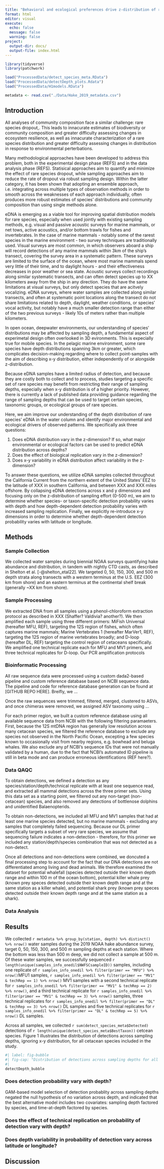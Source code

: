```yaml
---
title: "Behavioral and ecological preferences drive z-distribution of rare species eDNA in pelagic marine environments"
format: html
editor: visual
execute:
  echo: false
  message: false
  warning: false
project:
  output-dir: docs/
  output-file: index.html
---
```


```r
library(tidyverse)
library(patchwork)

load("ProcessedData/detect_species_meta.RData")
load("ProcessedData/detectDepth_plots.Rdata")
load("ProcessedData/H1models.RData")

metadata <- read.csv("./Data/Hake_2019_metadata.csv")
```

## Introduction

All analyses of community composition face a similar challenge: rare species dropout,. This leads to innacurate estimates of biodiversity or community composition and greater difficulty assessing changes in ecosystem resilience, as well as innacurate characterization of a rare species distribution and greater difficulty assessing changes in distribution in response to environmental perterbations.

Many methodological approaches have been developed to address this problem, both in the experimental design phase (REFS) and in the data analysis phase (REFS). Statisical approaches aim to quantify and minimize the effect of rare species dropout, while sampling approaches aim to reduce the rate of dropout via robust sampling design. Within the latter category, it has been shown that adopting an ensemble approach, i.e. integrating across multiple types of observation methods in order to smooth across the weaknesses of each approach individually, often produces more robust estimates of species' distributions and community composition than using single methods alone.

eDNA is emerging as a viable tool for improving spatial distribution models for rare species, especially when used jointly with existing sampling methods, e.g. visual and passive acoustic surveys for marine mammals, or net tows, active acoustics, and/or bottom trawls for fishes and invertebrates. In the case of marine mammals - notably some of the rarest species in the marine environment - two survey techniques are traditionally used. Visual surveys are most common, in which observers aboard a ship will record detections of any marine mammals within 3km of the ship's transect, covering the survey area in a systematic pattern. These surveys are limited to the surface of the ocean, where most marine mammals spend very little of their time, and to daylight hours - and their effectiveness decreases in poor weather or sea state. Acoustic surveys collect recordings along similar systematic transects, and can often detect species up to XX kilometers away from the ship in any direction. They do have the same limitations at visual surveys, but only detect species that are acitvely vocalizing. eDNA surveys, where water samples are collected along similar transects, and often at systematic point locations along the transect do not share limitations related to depth, daylight, weather conditions, or species' vocal activity, but notably have a much smaller detection range than either of the two previous surveys - likely 10s of meters rather than multiple kilometers.

In open ocean, deepwater environments, our understanding of species' distributions may be affected by sampling depth, a fundamental aspect of experimetal design often overlooked in 3D evironments. This is expecially true for mobile species. In the pelagic marine environment, some rare species have depth distributions spanning 3km or greater, which complicates decision-making regarding where to collect point-samples with the aim of describing x-y distribution, either independently of or alongside z-distribution.

Because eDNA samples have a limited radius of detection, and because they are costly both to collect and to process, studies targeting a specific set of rare species may benefit from restricting their range of sampling depths, especially when x-y distribution is of a higher priority. However, there is currently a lack of published data providing guidance regarding the range of sampling depths that can be used to target certain species, taxonomic groups, or ecological groups of rare species.

Here, we aim improve our understanding of the depth distribution of rare species' eDNA in the water column and identify major environmental and ecological drivers of observed patterns. We specifically ask three questions:

1. Does eDNA distribution vary in the z-dimension? If so, what major environmental or ecological factors can be used to predict eDNA distribution across depths?
2. Does the effect of biological replication vary in the z-dimension? 
3. Does x-y variability in eDNA distribution affect variability in the z-dimension?

To answer these questions, we utilize eDNA samples collected throughout the California Current from the northern extent of the United States' EEZ to the latitude of XXX in southern California, and between XXX and XXX miles offshore. By collapsing eDNA detections across x and y dimensions and focusing only on the z-distribution of sampling effort (0-500 m), we aim to determine whether species- or taxon-specific detection probability varies with depth and how depth-dependent detection probability varies with increased sampling replication. Finally, we explicitly re-introduce x-y dimensions in order to determine whether depth-dependent detection probability varies with latitude or longitude.

## Methods

### Sample Collection

We collected water samples during biennial NOAA surveys quantifying hake abundance and distribution, in tandem with nightly CTD casts, as described in Shelton et al. \[-\@shelton_etal22\]. We targeted 0, 50, 150, 300, and 500 m depth strata along transects with a western terminus at the U.S. EEZ (300 km from shore) and an eastern terminus at the continental shelf break (generally \~XX km from shore).

### Sample Processing

We extracted DNA from all samples using a phenol-chloroform extraction protocol as described in XXX (Shaffer? Valdivia? another?). We then amplified each sample using three different primers: MiFish Universal (hereafter MFU, REF), targeting the 12S region of fishes, which often captures marine mammals; Marine Vertebrates 1 (hereafter MarVer1, REF), targeting the 12S region of marine vertebrates broadly; and D-loop (hereafter DL, REF) targeting the control region of cetaceans specifically. We amplified one technical replicate each for MFU and MV1 primers, and three technical replicates for D-loop. Our PCR amplification protocols

### Bioinformatic Processing

All raw sequence data were processed using a custom dada2-based pipeline and custom reference database based on NCBI sequence data. The pipeline and code for reference database generation can be found at \[GITHUB REPO HERE\]. Breifly, we ...

Once the raw sequences were trimmed, filtered, merged, clustered to ASVs, and once chimeras were removed, we assigned ASV taxonomy using ...

For each primer region, we built a custom reference database using all available sequence data from NCBI with the following filtering paramaeters. First, because the 12S mtDNA region has generally low resolution across many cetacean species, we filtered the reference database to exclude any species not observed in the North Pacific Ocean, excepting a few species known to occasionally visit from nearby regions, e.g. bowhead and beluga whales. We also exclude any pf NCBI's sequence IDs that were not manually validated by a human, due to the fact that NCBI's automated ID pipeline is still in beta mode and can produce erroneous identifications (REF here?).

### Data QAQC

To obtain detections, we defined a detection as any species/station/depth/technical replicate with at least one sequence read, and extracted all mammal detections across the three primer sets. Using this data set as a starting point, we filtered out any non-target (non-cetacean) species, and also removed any detections of bottlenose dolphins and unidentified Balaenopterids.

To obtain non-detections, we included all MFU and MV1 samples that had at least one marine species detected, but no marine mammals - excluding any samples that completely failed sequencing. Because our DL primer specifically targets a subset of very rare species, we assume that sequencing failure indicates a non-detection - therefore, for this primer we included any station/depth/species combination that was not detected as a non-detect.

Once all detections and non-detections were combined, we doncuted a final processing step to account for the fact that our DNA detections are not differentiated among living and dead animals. We therefore examined the dataset for potential whalefall (species detected outside their known depth range and within 100 m of the ocean bottom), potential killer whale prey (known prey speces detected outside their known depth range and at the same station as a killer whale), and potential shark prey (known prey speces detected outside their known depth range and at the same station as a shark).

### Data Analysis

## Results

We collected `r metadata %>% group_by(station, depth) %>% distinct() %>% nrow()` water samples during the 2019 NOAA hake abundance survey, target 0, 50, 150, 300, and 500 m sampling depths at each station. Where the bottom was less than 500 m deep, we did not collect a sample at 500 m. Of these water samples, we successfully sequenced `r length(unique(samples_info_onedil$NWFSCsampleID))` samples, including one replicate of `r samples_info_onedil %>% filter(primer == "MFU") %>% nrow()`MFU1 samples, `r samples_info_onedil %>% filter(primer == "MV1" & techRep == 1) %>% nrow()` MV1 samples with a second technical replicate for `r samples_info_onedil %>% filter(primer == "MV1" & techRep == 2) %>% nrow()`, and a third technical replicate for `r samples_info_onedil %>% filter(primer == "MV1" & techRep == 3) %>% nrow()` samples, three technical replicates for `r samples_info_onedil %>% filter(primer == "DL" & techRep == 3) %>% nrow()` DL samples and five technical replicates for `r samples_info_onedil %>% filter(primer == "DL" & techRep == 5) %>% nrow()` DL samples.

Across all samples, we collected `r sum(detect_species_meta$Detected)` detections of `r length(unique(detect_species_meta$BestTaxon))` cetcean species. Figure 1 illustrates the distribution of detections across sampling depths, ignoring x-y distribution, for all cetacean species included in the study.

```r
#| label: fig-bubble
#| fig-cap: "Distribution of detections across sampling depths for all species included in the study. Species are grouped as follows: Baleen whales includes the Balaenopteridae, Balaenidae, and Eschericthidae; Dolphins/Porpoises includes all Delphinidae and Phocoenidae; Beaked whales includes all Ziphiidae."
#| 
detectDepth_bubble
```

### Does detection probability vary with depth?

GAM-based model selection of detection probablity across sampling depths negated the null hypothesis of no variation across depth, and indicated that the best alternative model includes two covariates: sampling depth factored by species, and time-at-depth factored by species.

### Does the effect of technical replication on probability of detection vary with depth?

### Does depth variability in probability of detection vary across latitude or longitude?
## Discussion
